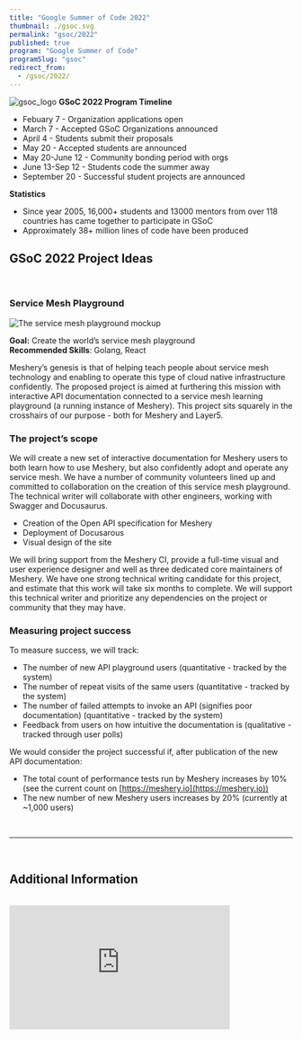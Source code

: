 ```yaml
---
title: "Google Summer of Code 2022"
thumbnail: ./gsoc.svg
permalink: "gsoc/2022"
published: true
program: "Google Summer of Code"
programSlug: "gsoc"
redirect_from:
  - /gsoc/2022/
---
```



<ProgramsWrapper>

<img src={gsoc_logo} alt="gsoc_logo" />
<b>GSoC 2022 Program Timeline</b>
<div>
  <ul>
    <li>Febuary 7 - Organization applications open</li>
    <li>March 7 - Accepted GSoC Organizations announced</li>
    <li>April 4 - Students submit their proposals</li>
    <li>May 20 - Accepted students are announced</li>
    <li>May 20-June 12 - Community bonding period with orgs</li>
    <li>June 13-Sep 12 - Students code the summer away</li>
    <li>September 20 - Successful student projects are announced</li>
  </ul>
</div>
<b>Statistics</b>
<div>
  <ul>
    <li>
      Since year 2005, 16,000+ students and 13000 mentors from over 118
      countries has came together to participate in GSoC
    </li>
    <li>Approximately 38+ million lines of code have been produced</li>
  </ul>
</div>

## GSoC 2022 Project Ideas

<br />

### Service Mesh Playground

<img src={playground} alt="The service mesh playground mockup" />

<p>
  <b>Goal:</b> Create the world’s service mesh playground
  <br />
  <b>Recommended Skills</b>: Golang, React
</p>

<p>
  Meshery’s genesis is that of helping teach people about service mesh
  technology and enabling to operate this type of cloud native infrastructure
  confidently. The proposed project is aimed at furthering this mission with
  interactive API documentation connected to a service mesh learning playground
  (a running instance of Meshery). This project sits squarely in the crosshairs
  of our purpose - both for Meshery and Layer5.
</p>

### The project’s scope

<p>
  We will create a new set of interactive documentation for Meshery users to
  both learn how to use Meshery, but also confidently adopt and operate any
  service mesh. We have a number of community volunteers lined up and committed
  to collaboration on the creation of this service mesh playground. The
  technical writer will collaborate with other engineers, working with Swagger
  and Docusaurus.
</p>

- Creation of the Open API specification for Meshery
- Deployment of Docusarous
- Visual design of the site

<p>
  We will bring support from the Meshery CI, provide a full-time visual and user
  experience designer and well as three dedicated core maintainers of Meshery.
  We have one strong technical writing candidate for this project, and estimate
  that this work will take six months to complete. We will support this
  technical writer and prioritize any dependencies on the project or community
  that they may have.
</p>

### Measuring project success

<p>To measure success, we will track:</p>

- The number of new API playground users (quantitative - tracked by the system)
- The number of repeat visits of the same users (quantitative - tracked by the system)
- The number of failed attempts to invoke an API (signifies poor documentation) (quantitative - tracked by the system)
- Feedback from users on how intuitive the documentation is (qualitative - tracked through user polls)

<p>
  We would consider the project successful if, after publication of the new API
  documentation:
</p>

- The total count of performance tests run by Meshery increases by 10% (see the current count on [https://meshery.io](https://meshery.io))
- The new number of new Meshery users increases by 20% (currently at ~1,000 users)

<br />
<hr />
<br />
<h2>Additional Information</h2>
<div className="flex-div">&nbsp;</div>
<div id="layer5-intro" className="iframe-container">
  <iframe
    width="392"
    height="220.5"
    src="https://www.youtube.com/embed/0yN5T5LB9ps"
    loading="lazy"
    frameBorder="0"
    allow="accelerometer; autoplay; encrypted-media; gyroscope; picture-in-picture"
    allowFullScreen
  />
</div>
<p>
  Layer5 projects are open source software. Anyone can download, use, work on,
  and share it with others. It's built on principles like collaboration,
  globalism, and innovation. Layer5 projects are distributed under the terms of
  Apache v2.
</p>

<h3>About Layer5</h3>

<p>
  We want to participate to help first-time open source contributors get started
  and what will hopefully be a lifelong journey of open source participation. We
  want to have them have a great first experience, understand what it means to
  be embraced by empathy and, in turn, to have empathy for others. We are all
  learning and growing each day. Our organization and community culture has a
  pay-it-forward mentality. We spend a lot of time with both students and adults
  alike, tutoring them, supporting them, and watching them grow. We believe that
  the world has too few truly diverse and perpetually encouraging open source
  communities. We take our internships very seriously and grow and support
  interns to dramatically increase their career velocity. We love helping others
  learn and grow.{" "}
</p>

<p>
  Mentoring and seeing others learn and grow is what Layer5 is all about - they
  grow, we grow. Layer5 is a platform for mentees to hoist themselves up on and
  leapfrog from. We’re a platform for shared success. Direct participation in
  GSoC will be most meaningful to the community.{" "}
</p>

<p>
  We interact daily over Slack, and have an open source project{" "}
  <Link to="/community/calendar">meeting everyday</Link>, which are posted to
  the community{" "}
  <a
    href="https://www.youtube.com/c/Layer5io?sub_confirmation=1"
    rel="nofollow">
    YouTube channel
  </a>
  .
</p>
<p>
  Layer5 projects are open source software. Anyone can download, use, work on,
  and share it with others. It's built on principles like collaboration,
  globalism, and innovation. Layer5 projects are distributed under the terms of
  Apache v2.
</p>

<h3>Google Summer of Code Participation</h3>

<p>
  The key component of these projects is our Community. This community, which
  you will join as a participant in Google Summer of Code, is improving the
  world of diverse cloud native systems. Your contributions will affect people
  you've never met. The Layer5 community includes software engineers,
  researchers, students, artists, system administrators, operators and web
  designers -- all of whom will be happy to help you get started.
</p>
<p>
  We believe that all contributors should expect and be part of a safe and
  friendly environment for constructive contribution. We can more effectively
  and successfully compare and challenge different ideas to find the best
  solutions for advancement, while building the size, diversity, and strength of
  our community.
</p>
<div className="apply-button">
  <h3>
    <Button
      primary
      title="Participate"
      url="https://discuss.layer5.io"
      external={true}
    />
  </h3>
</div>

</ProgramsWrapper>
